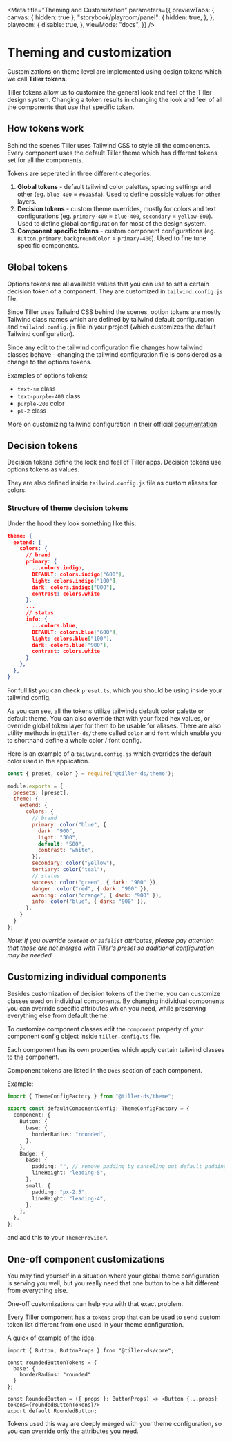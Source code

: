 
<Meta
  title="Theming and Customization"
  parameters={{
    previewTabs: {
      canvas: { hidden: true },
      "storybook/playroom/panel": {
        hidden: true,
      },
    },
    playroom: {
      disable: true,
    },
    viewMode: "docs",
  }}
/>

# Theming and customization

Customizations on theme level are implemented using design tokens which we call **Tiller tokens**.

Tiller tokens allow us to customize the general look and feel of the Tiller design system. Changing a token results in changing the look and feel of all the components that use that specific token.

## How tokens work

Behind the scenes Tiller uses Tailwind CSS to style all the components. Every component uses the default Tiller theme which has different tokens set for all the components.

Tokens are seperated in three different categories:

1. **Global tokens** - default tailwind color palettes, spacing settings and other (eg. `blue-400` = `#60a5fa`). Used to define possible values for other layers.
2. **Decision tokens** - custom theme overrides, mostly for colors and text configurations (eg. `primary-400` = `blue-400`, `secondary` = `yellow-600`). Used to define global configuration for most of the design system.
3. **Component specific tokens** - custom component configurations (eg. `Button.primary.backgroundColor` = `primary-400`). Used to fine tune specific components.

## Global tokens

Options tokens are all available values that you can use to set a certain decision token of a component. They are customized in `tailwind.config.js` file.

Since Tiller uses Tailwind CSS behind the scenes, option tokens are mostly Tailwind class names which are defined by tailwind default configuration and `tailwind.config.js` file in your project (which customizes the default Tailwind configuration).

Since any edit to the tailwind configuration file changes how tailwind classes behave - changing the tailwind configuration file is considered as a change to the options tokens.

Examples of options tokens:

- `text-sm` class
- `text-purple-400` class
- `purple-200` color
- `pl-2` class

More on customizing tailwind configuration in their official [documentation](https://tailwindcss.com/docs/configuration)

## Decision tokens

Decision tokens define the look and feel of Tiller apps. Decision tokens use options tokens as values.

They are also defined inside `tailwind.config.js` file as custom aliases for colors.

### Structure of theme decision tokens

Under the hood they look something like this:

```json
theme: {
  extend: {
    colors: {
      // brand
      primary: {
        ...colors.indigo,
        DEFAULT: colors.indigo["600"],
        light: colors.indigo["100"],
        dark: colors.indigo["800"],
        contrast: colors.white
      },
      ...
      // status
      info: {
        ...colors.blue,
        DEFAULT: colors.blue["600"],
        light: colors.blue["100"],
        dark: colors.blue["900"],
        contrast: colors.white
      }
    },
  },
}
```

For full list you can check `preset.ts`, which you should be using inside your tailwind config.

As you can see, all the tokens utilize tailwinds default color palette or default theme.
You can also override that with your fixed hex values, or override global token layer for them to be usable for aliases.
There are also utility methods in `@tiller-ds/theme` called `color` and `font` which enable you to shorthand define a whole color / font config.

Here is an example of a `tailwind.config.js` which overrides the default color used in the application.

```js
const { preset, color } = require('@tiller-ds/theme');

module.exports = {
  presets: [preset],
  theme: {
    extend: {
      colors: {
        // brand
        primary: color("blue", {
          dark: "900",
          light: "300",
          default: "500",
          contrast: "white",
        }),
        secondary: color("yellow"),
        tertiary: color("teal"),
        // status
        success: color("green", { dark: "900" }),
        danger: color("red", { dark: "900" }),
        warning: color("orange", { dark: "900" }),
        info: color("blue", { dark: "900" }),
      },
    }
  }
};
```

*Note: if you override `content` or `safelist` attributes, please pay attention that those are not merged with Tiller's preset so additional configuration may be needed.*

## Customizing individual components

Besides customization of decision tokens of the theme, you can customize classes used on individual components.
By changing individual components you can override specific attributes which you need, while preserving everything else from default theme.

To customize component classes edit the `component` property of your component config object inside `tiller.config.ts` file.

Each component has its own properties which apply certain tailwind classes to the component.

Component tokens are listed in the `Docs` section of each component.

Example:

```ts
import { ThemeConfigFactory } from "@tiller-ds/theme";

export const defaultComponentConfig: ThemeConfigFactory = {
  component: {
    Button: {
      base: {
        borderRadius: "rounded",
      },
    },
    Badge: {
      base: {
        padding: "", // remove padding by canceling out default padding classes
        lineHeight: "leading-5",
      },
      small: {
        padding: "px-2.5",
        lineHeight: "leading-4",
      },
    },
  },
};
```
and add this to your `ThemeProvider`.

## One-off component customizations

You may find yourself in a situation where your global theme configuration is serving you well, but you really need that one button
to be a bit different from everything else.

One-off customizations can help you with that exact problem.

Every Tiller component has a `tokens` prop that can be used to send custom token list different from one used in your theme configuration.

A quick of example of the idea:

```tsx
import { Button, ButtonProps } from "@tiller-ds/core";

const roundedButtonTokens = {
  base: {
    borderRadius: "rounded"
  }
};

const RoundedButton = ({ props }: ButtonProps) => <Button {...props} tokens={roundedButtonTokens}/>
export default RoundedButton;
```

Tokens used this way are deeply merged with your theme configuration, so you can override only the attributes you need.
